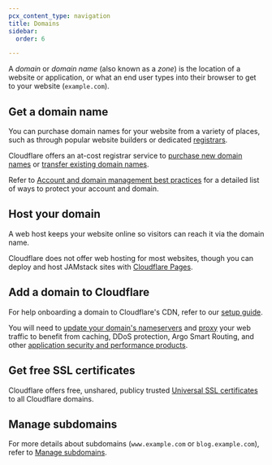 ```yaml
---
pcx_content_type: navigation
title: Domains
sidebar:
  order: 6

---
```


A *domain* or *domain name* (also known as a *zone*) is the location of a website or application, or what an end user types into their browser to get to your website (`example.com`).

## Get a domain name 

You can purchase domain names for your website from a variety of places, such as through popular website builders or dedicated [registrars](https://www.cloudflare.com/learning/dns/glossary/what-is-a-domain-name-registrar/).

Cloudflare offers an at-cost registrar service to [purchase new domain names](/registrar/get-started/register-domain/) or [transfer existing domain names](/registrar/get-started/transfer-domain-to-cloudflare/).

Refer to [Account and domain management best practices](/fundamentals/reference/best-practices/) for a detailed list of ways to protect your account and domain. 

## Host your domain

A web host keeps your website online so visitors can reach it via the domain name.

Cloudflare does not offer web hosting for most websites, though you can deploy and host JAMstack sites with [Cloudflare Pages](/pages/).

## Add a domain to Cloudflare

For help onboarding a domain to Cloudflare's CDN, refer to our [setup guide](/fundamentals/manage-domains/add-site/).

You will need to [update your domain's nameservers](/dns/zone-setups/full-setup/) and [proxy](/dns/proxy-status/) your web traffic to benefit from caching, DDoS protection, Argo Smart Routing, and other [application security and performance products](/products/?product-group=Application+performance%2CApplication+security).

## Get free SSL certificates

Cloudflare offers free, unshared, publicy trusted [Universal SSL certificates](/ssl/edge-certificates/universal-ssl/) to all Cloudflare domains.

## Manage subdomains

For more details about subdomains (`www.example.com` or `blog.example.com`), refer to [Manage subdomains](/fundamentals/manage-domains/manage-subdomains/).
